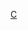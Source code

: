 {{Catnav|頁面分類|自然科学|……|动物|……|鱼类|……|雀鯛科}}
{{Catnav|頁面分類|...|鲈形目|隆頭魚亞目|雀鯛科}}
{{Catmore}}

[[Category:雀鯛科|C]]